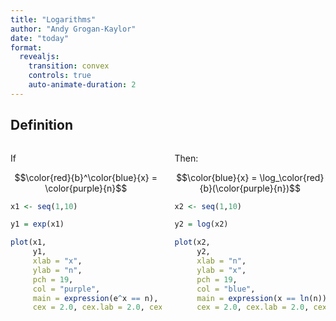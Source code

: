 ```yaml
---
title: "Logarithms"
author: "Andy Grogan-Kaylor"
date: "today"
format:
  revealjs:
    transition: convex
    controls: true
    auto-animate-duration: 2
---
```


## Definition

:::: {.columns}

::: {.column width="45%"}
If 

$$\color{red}{b}^\color{blue}{x} = \color{purple}{n}$$
```r

x1 <- seq(1,10)

y1 = exp(x1)

plot(x1, 
     y1,
     xlab = "x", 
     ylab = "n", 
     pch = 19, 
     col = "purple", 
     main = expression(e^x == n),
     cex = 2.0, cex.lab = 2.0, cex.main = 2.0)

```
:::

::: {.column width="45%"}
Then:

$$\color{blue}{x} = \log_\color{red}{b}(\color{purple}{n})$$
```r

x2 <- seq(1,10)

y2 = log(x2)

plot(x2, 
     y2,
     xlab = "n", 
     ylab = "x", 
     pch = 19, 
     col = "blue", 
     main = expression(x == ln(n)),
     cex = 2.0, cex.lab = 2.0, cex.main = 2.0)

```
:::

::::






